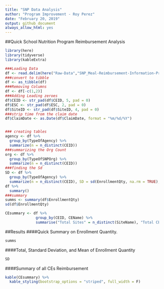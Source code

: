 ```yaml
---
title: "SNP Data Analysis"
author: "Program Improvement - Roy Perez"
date: "February 20, 2019"
output: github_document
always_allow_html: yes
---
```

##Quick School Nutrition Program Reimbursement Analysis 

```r
library(here)
library(tidyverse)
library(kableExtra)

###Loading Data
df <- read.delim(here("Raw-Data","SNP_Meal-Reimbursement-Information-Program-Year-2018-2019_2019.csv"), header = TRUE, sep = ",", stringsAsFactors = FALSE)
###convert to tibble
df <- as_tibble(df)
###Removing Columns
df <- df[-c(1,2)]
###Adding Leading zeroes
df$CEID <- str_pad(df$CEID, 5, pad = 0)
df$ESC <- str_pad(df$ESC, 2, pad = 0)
df$SiteID <- str_pad(df$SiteID, 4, pad = 0)
###strip time from the claim date
df$ClaimDate <- as.Date(df$ClaimDate, format = "%m/%d/%Y")


### creating tables
agency <- df %>% 
  group_by(TypeOfAgency) %>% 
  summarize(n = n_distinct(CEID))
###summarizing the Org Count
org <- df %>% 
  group_by(TypeOfSNPOrg) %>% 
  summarize(n = n_distinct(CEID))
###finding the Sd
SD <- df %>% 
  group_by(TypeOfAgency) %>% 
  summarize(n = n_distinct(CEID), SD = sd(EnrollmentQty, na.rm = TRUE), AVG = mean(EnrollmentQty, na.rm = TRUE))
df %>% 
  summary()
###summary  
summs <- summary(df$EnrollmentQty)
sd(df$EnrollmentQty)

CEsummary <- df %>% 
              group_by(CEID, CEName) %>% 
              summarise("Total Sites" = n_distinct(SiteName), "Total CE Reimbursement" = sum(TotalReimbursement),"Mean Reimbursement" = mean(TotalReimbursement), "Standard Deviation" = sd(TotalReimbursement, na.rm = TRUE))


```

##Results
####Quick Summary on Enrollment Quantity.
```r
summs

```
####Total, Standard Deviation, and Mean  of Enrollment Quantity
```r
SD
```

####Summary of all CEs Reimbursement

```r

kable(CEsummary) %>% 
  kable_styling(bootstrap_options = "striped", full_width = F)
  
```

